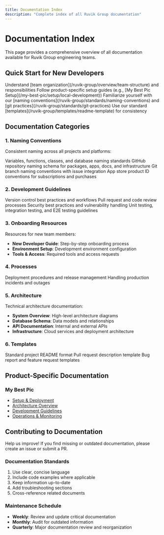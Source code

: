 ```yaml
---
title: Documentation Index
description: "Complete index of all Ruvik Group documentation"
---
```


# Documentation Index

This page provides a comprehensive overview of all documentation available for Ruvik Group engineering teams.

## Quick Start for New Developers

<Steps>
  <Step title="Read Team Structure">
    Understand [team organization](/ruvik-group/overview/team-structure) and responsibilities
  </Step>
  <Step title="Setup Development Environment">
    Follow product-specific setup guides (e.g., [My Best Pic Setup](/my-best-pic/setup/local-development))
  </Step>
  <Step title="Review Standards">
    Familiarize yourself with our [naming conventions](/ruvik-group/standards/naming-conventions) and [git practices](/ruvik-group/standards/git-practices)
  </Step>
  <Step title="Use Templates">
    Use our standard [templates](/ruvik-group/templates/readme-template) for consistency
  </Step>
</Steps>

## Documentation Categories

### 1. Naming Conventions
Consistent naming across all projects and platforms:

<CardGroup cols={2}>
  <Card title="Code Naming" icon="code" href="/ruvik-group/standards/naming-conventions">
    Variables, functions, classes, and database naming standards
  </Card>
  <Card title="Repository Naming" icon="folder-tree" href="/ruvik-group/standards/repository-naming">
    GitHub repository naming schema for packages, apps, docs, and infrastructure
  </Card>
  <Card title="Branch Naming" icon="code-branch" href="/ruvik-group/standards/branch-naming">
    Git branch naming conventions with issue integration
  </Card>
  <Card title="Product Naming" icon="tag" href="/ruvik-group/standards/product-naming">
    App store product ID conventions for subscriptions and purchases
  </Card>
</CardGroup>

### 2. Development Guidelines

<CardGroup cols={2}>
  <Card title="Git Workflow" icon="git-alt" href="/ruvik-group/standards/git-practices">
    Version control best practices and workflows
  </Card>
  <Card title="Code Review" icon="magnifying-glass" href="/ruvik-group/standards/code-review">
    Pull request and code review processes
  </Card>
  <Card title="Security Guidelines" icon="shield" href="/ruvik-group/standards/security-guidelines">
    Security best practices and vulnerability handling
  </Card>
  <Card title="Testing Standards" icon="vial" href="/ruvik-group/standards/testing">
    Unit testing, integration testing, and E2E testing guidelines
  </Card>
</CardGroup>

### 3. Onboarding Resources

Resources for new team members:
- **New Developer Guide**: Step-by-step onboarding process
- **Environment Setup**: Development environment configuration
- **Tools & Access**: Required tools and access requests

### 4. Processes

<CardGroup cols={2}>
  <Card title="Release Process" icon="rocket">
    Deployment procedures and release management
  </Card>
  <Card title="Incident Response" icon="triangle-exclamation">
    Handling production incidents and outages
  </Card>
</CardGroup>

### 5. Architecture

Technical architecture documentation:
- **System Overview**: High-level architecture diagrams
- **Database Schema**: Data models and relationships
- **API Documentation**: Internal and external APIs
- **Infrastructure**: Cloud services and deployment architecture

### 6. Templates

<CardGroup cols={3}>
  <Card title="README Template" icon="file-lines" href="/ruvik-group/templates/readme-template">
    Standard project README format
  </Card>
  <Card title="PR Template" icon="code-pull-request" href="/ruvik-group/templates/pull-request-template">
    Pull request description template
  </Card>
  <Card title="Issue Template" icon="circle-exclamation" href="/ruvik-group/templates/issue-template">
    Bug report and feature request templates
  </Card>
</CardGroup>

## Product-Specific Documentation

### My Best Pic
- [Setup & Deployment](/my-best-pic/setup/local-development)
- [Architecture Overview](/my-best-pic/architecture/overview)
- [Development Guidelines](/my-best-pic/development/coding-standards)
- [Operations & Monitoring](/my-best-pic/operations/monitoring)

## Contributing to Documentation

<Info>
  Help us improve! If you find missing or outdated documentation, please create an issue or submit a PR.
</Info>

### Documentation Standards
1. Use clear, concise language
2. Include code examples where applicable
3. Keep information up-to-date
4. Add troubleshooting sections
5. Cross-reference related documents

### Maintenance Schedule
- **Weekly**: Review and update critical documentation
- **Monthly**: Audit for outdated information
- **Quarterly**: Major documentation review and reorganization